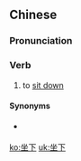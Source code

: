 ==Chinese==
{{zh-forms}}

===Pronunciation===
{{zh-pron
|m=zuòxià
|c=co5 haa6
|mn=chē-hā
|cat=v
}}

===Verb===
{{zh-verb}}

# to [[sit down]]

====Synonyms====
* {{qualifier|Cantonese}} {{zh-l|坐低}}

[[ko:坐下]]
[[uk:坐下]]